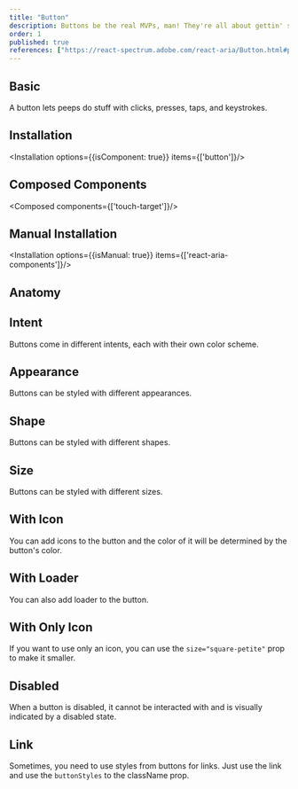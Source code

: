 ```yaml
---
title: "Button"
description: Buttons be the real MVPs, man! They're all about gettin' stuff done, whether it’s slamming that form submit or hoppin' to another page.
order: 1
published: true
references: ["https://react-spectrum.adobe.com/react-aria/Button.html#props"]
---
```



## Basic

A button lets peeps do stuff with clicks, presses, taps, and keystrokes.
<How toUse="buttons/button-basic-demo" />

## Installation
<Installation options={{isComponent: true}} items={['button']}/>

## Composed Components
<Composed components={['touch-target']}/>

## Manual Installation

<Installation options={{isManual: true}} items={['react-aria-components']}/>

<SourceCode toShow='button'/>

## Anatomy
<Anatomy show='button-anatomy'/>


## Intent

Buttons come in different intents, each with their own color scheme.

<How toUse="buttons/button-intent-demo" />

## Appearance

Buttons can be styled with different appearances.

<How toUse="buttons/button-appearance-demo" />

## Shape

Buttons can be styled with different shapes.

<How toUse="buttons/button-shape-demo" />

## Size

Buttons can be styled with different sizes.

<How toUse="buttons/button-size-demo" />

## With Icon
You can add icons to the button and the color of it will be determined by the button's color.
<How toUse="buttons/button-icon-demo" />

## With Loader
You can also add loader to the button.
<How toUse="buttons/button-loader-demo" />

## With Only Icon
If you want to use only an icon, you can use the `size="square-petite"` prop to make it smaller.

<How toUse="buttons/button-only-icon-demo" />

## Disabled
When a button is disabled, it cannot be interacted with and is visually indicated by a disabled state.

<How toUse="buttons/button-disabled-demo" />

## Link
Sometimes, you need to use styles from buttons for links. Just use the link and use the `buttonStyles` to the className prop.
<How toUse="buttons/button-link-demo" />
